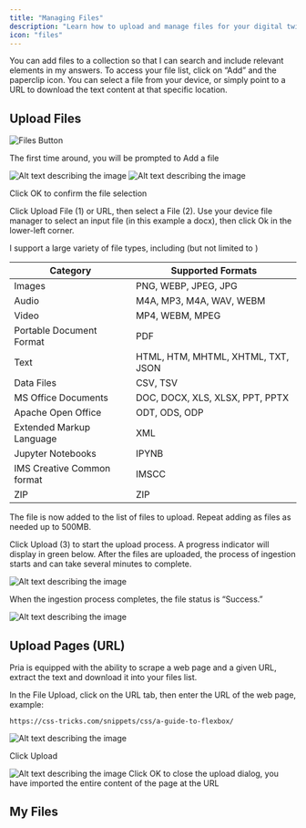 ```yaml
---
title: "Managing Files"
description: "Learn how to upload and manage files for your digital twin."
icon: "files"
---
```



You can add files to a collection so that I can search and include relevant elements in my answers. To access your file list, click on “Add” and the paperclip icon.
You can select a file from your device, or simply point to a URL to download the text content at that specific location.


## Upload Files



<Steps>
  <Step title="Click Upload File">
  
  ![Files Button](/images/guides/files-documents/files-button.webp)
  </Step>
  <Step title="Select a File">

The first time around, you will be prompted to Add a file

![Alt text describing the image](/images/guides/files-documents/files-uploader.webp)
![Alt text describing the image](/images/guides/files-documents/files-upload-pdf.webp)

  </Step>
  <Step>Click OK to confirm the file selection</Step>
</Steps>







Click Upload File (1) or URL, then select a File (2). Use your device file manager to select an input file (in this example a docx), then click Ok in the lower-left corner.


I support a large variety of file types, including (but not limited to )

| **Category**                   | **Supported Formats**                                    |
|-------------------------------|-----------------------------------------------------------|
| Images                        | PNG, WEBP, JPEG, JPG                                      |
| Audio                         | M4A, MP3, M4A, WAV, WEBM                                  |
| Video                         | MP4, WEBM, MPEG                                           |
| Portable Document Format      | PDF                                                       |
| Text                          | HTML, HTM, MHTML, XHTML, TXT, JSON                       |
| Data Files                    | CSV, TSV                                                  |
| MS Office Documents           | DOC, DOCX, XLS, XLSX, PPT, PPTX                          |
| Apache Open Office            | ODT, ODS, ODP                                             |
| Extended Markup Language      | XML                                                       |
| Jupyter Notebooks             | IPYNB                                                     |
| IMS Creative Common format    | IMSCC                                                     |
| ZIP                           | ZIP                                                       |







The file is now added to the list of files to upload. Repeat adding as files as needed up to 500MB.

Click Upload (3) to start the upload process. A progress indicator will display in green below. After the files are uploaded, the process of ingestion starts and can take several minutes to complete.

![Alt text describing the image](/images/guides/files-documents/files-upload-status.webp)

When the ingestion process completes, the file status is “Success.”


![Alt text describing the image](/images/guides/files-documents/files-upload-success.webp)


## Upload Pages (URL)

Pria is equipped with the ability to scrape a web page and a given URL, extract the text and download it into your files list.

In the File Upload, click on the URL tab, then enter the URL of the web page, example:

```
https://css-tricks.com/snippets/css/a-guide-to-flexbox/
```

![Alt text describing the image](https://placeholdit.com/1000x600/fcefff/c0a1e6)

Click Upload

![Alt text describing the image](https://placeholdit.com/1000x600/fcefff/c0a1e6)
Click OK to close the upload dialog, you have imported the entire content of the page at the URL

## My Files

